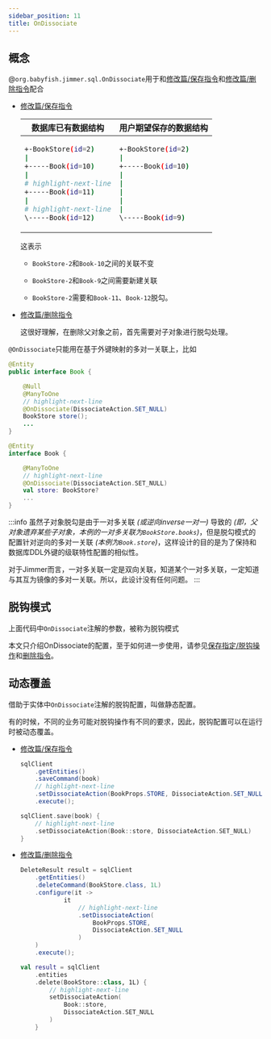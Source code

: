 ```yaml
---
sidebar_position: 11
title: OnDissociate
---
```



## 概念

@`org.babyfish.jimmer.sql.OnDissociate`用于和[修改篇/保存指令](../../mutation/save-command)和[修改篇/删除指令](../../mutation/delete-command)配合

-   [修改篇/保存指令](../../mutation/save-command)

    <table>
    <thead>
    <tr>
    <th>数据库已有数据结构</th>
    <th>用户期望保存的数据结构</th>
    </tr>
    </thead>
    <tbody>
    <tr>
    <td>

    ```sh
    +-BookStore(id=2)
    |
    +-----Book(id=10)
    |
    # highlight-next-line
    +-----Book(id=11)
    |
    # highlight-next-line
    \-----Book(id=12)

    
    ```

    </td>
    <td>

    ```sh
    +-BookStore(id=2)
    |
    +-----Book(id=10)
    |
    |
    |
    |
    |
    \-----Book(id=9)
    ```

    </td>
    </tr>
    </tbody>
    </table>

    这表示

    -   `BookStore-2`和`Book-10`之间的关联不变

    -   `BookStore-2`和`Book-9`之间需要新建关联

    -   `BookStore-2`需要和`Book-11`、`Book-12`脱勾。

-   [修改篇/删除指令](../../mutation/delete-command)

    这很好理解，在删除父对象之前，首先需要对子对象进行脱勾处理。

`@OnDissociate`只能用在基于外键映射的多对一关联上，比如

<Tabs groupId="language">
<TabItem value="java" label="Java">

```java title="Book.java"
@Entity
public interface Book {

    @Null
    @ManyToOne
    // highlight-next-line
    @OnDissociate(DissociateAction.SET_NULL)
    BookStore store();
    ...
}
```

</TabItem>
<TabItem value="kotlin" label="Kotlin">

```kotlin title="Book.kt"
@Entity
interface Book {

    @ManyToOne
    // highlight-next-line
    @OnDissociate(DissociateAction.SET_NULL)
    val store: BookStore?
    ...
}
```

</TabItem>
</Tabs>

:::info
虽然子对象脱勾是由于一对多关联 *(或逆向inverse一对一)* 导致的 *(即，父对象遗弃某些子对象，本例的一对多关联为`BookStore.books`)*，但是脱勾模式的配置针对逆向的多对一关联 *(本例为`Book.store`)*，这样设计的目的是为了保持和数据库DDL外键的级联特性配置的相似性。

对于Jimmer而言，一对多关联一定是双向关联，知道某个一对多关联，一定知道与其互为镜像的多对一关联。所以，此设计没有任何问题。
:::

## 脱钩模式

上面代码中`OnDissociate`注解的参数，被称为脱钩模式

<DissociateMode/>

本文只介绍OnDissociate的配置，至于如何进一步使用，请参见[保存指定/脱钩操作](../../mutation/save-command/association/dissociation)和[删除指令](../../mutation/delete-command)。

## 动态覆盖

借助于实体中`OnDissociate`注解的脱钩配置，叫做静态配置。

有的时候，不同的业务可能对脱钩操作有不同的要求，因此，脱钩配置可以在运行时被动态覆盖。

-   [修改篇/保存指令](../../mutation/save-command)

    <Tabs groupId="language">
    <TabItem value="java" label="Java">

    ```java
    sqlClient
        .getEntities()
        .saveCommand(book)
        // highlight-next-line
        .setDissociateAction(BookProps.STORE, DissociateAction.SET_NULL)
        .execute();
    ```

    </TabItem>
    <TabItem value="kotlin" label="Kotlin">

    ```kotlin
    sqlClient.save(book) {
        // highlight-next-line
        .setDissociateAction(Book::store, DissociateAction.SET_NULL)
    }
    ```

    </TabItem>
    </Tabs>

-   [修改篇/删除指令](../../mutation/delete-command)

    <Tabs groupId="language">
    <TabItem value="java" label="Java">

    ```java
    DeleteResult result = sqlClient
        .getEntities()
        .deleteCommand(BookStore.class, 1L)
        .configure(it ->
                it
                    // highlight-next-line
                    .setDissociateAction(
                        BookProps.STORE,
                        DissociateAction.SET_NULL
                    )
        )
        .execute();
    ```

    </TabItem>
    <TabItem value="kotlin" label="Kotlin">

    ```kotlin
    val result = sqlClient
        .entities
        .delete(BookStore::class, 1L) {
            // highlight-next-line
            setDissociateAction(
                Book::store, 
                DissociateAction.SET_NULL
            )
        }
    ```

    </TabItem>
    </Tabs>